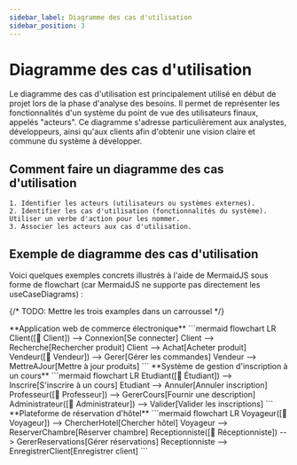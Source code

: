 ```yaml
---
sidebar_label: Diagramme des cas d'utilisation
sidebar_position: 3
---
```


# Diagramme des cas d'utilisation

Le diagramme des cas d'utilisation est principalement utilisé en début de
projet lors de la phase d'analyse des besoins. Il permet de représenter les
fonctionnalités d'un système du point de vue des utilisateurs finaux, appelés
"acteurs". Ce diagramme s'adresse particulièrement aux analystes, développeurs,
ainsi qu'aux clients afin d'obtenir une vision claire et commune du système à
développer.

## Comment faire un diagramme des cas d'utilisation

    1. Identifier les acteurs (utilisateurs ou systèmes externes).
    2. Identifier les cas d'utilisation (fonctionnalités du système). Utiliser un verbe d'action pour les nommer.
    3. Associer les acteurs aux cas d'utilisation.

## Exemple de diagramme des cas d'utilisation

Voici quelques exemples concrets illustrés à l'aide de MermaidJS sous forme de
flowchart (car MermaidJS ne supporte pas directement les useCaseDiagrams) :

{/* TODO: Mettre les trois examples dans un carroussel */}

<Tabs>
<TabItem value="exemple_1" label="Exemple 1">
<Card >
  <CardHeader>
  **Application web de commerce électronique**
  </CardHeader>
  <CardBody>
```mermaid
flowchart LR
  Client([👤 Client]) --> Connexion[Se connecter]
  Client --> Recherche[Rechercher produit]
  Client --> Achat[Acheter produit]
  Vendeur([👤 Vendeur]) --> Gerer[Gérer les commandes]
  Vendeur --> MettreAJour[Mettre à jour produits]
```
   </CardBody>
</Card>
</TabItem>

<TabItem value="exemple_2" label="Exemple 2">
<Card >
  <CardHeader>
**Système de gestion d'inscription à un cours**
  </CardHeader>
  <CardBody>
```mermaid
flowchart LR
  Etudiant([👤 Étudiant]) --> Inscrire[S'inscrire à un cours]
  Etudiant --> Annuler[Annuler inscription]
  Professeur([👤 Professeur]) --> GererCours[Fournir une description]
  Administrateur([👤 Administrateur]) --> Valider[Valider les inscriptions]
```
   </CardBody>
</Card>
</TabItem>

<TabItem value="exemple_3" label="Exemple 3">
<Card >
  <CardHeader>
**Plateforme de réservation d'hôtel**
  </CardHeader>
  <CardBody>
```mermaid
flowchart LR
  Voyageur([👤 Voyageur]) --> ChercherHotel[Chercher hôtel]
  Voyageur --> ReserverChambre[Réserver chambre]
  Receptionniste([👤 Réceptionniste]) --> GererReservations[Gérer réservations]
  Receptionniste --> EnregistrerClient[Enregistrer client]
```
    </CardBody>
</Card>
</TabItem>

</Tabs>